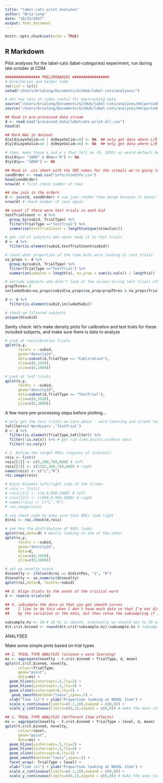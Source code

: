 ```yaml
---
title: "label-cats pilot analyses"
author: "Bria Long"
date: "10/25/2017"
output: html_document
---
```


```r
knitr::opts_chunk$set(echo = TRUE)
```

## R Markdown

Pilot analyses for the label-cats (label-categories) experiment, run during late october at CDM. 

```r
################ PRELIMINARIES #################
# Directories and helper code
rm(list = ls())
setwd("/Users/brialong/Documents/GitHub/label-cats/analyses/")

# Get two sets of codes useful for eyetracking data
source("/Users/brialong/Documents/GitHub/label-cats/analyses/HelperCode/useful.R")
source("/Users/brialong/Documents/GitHub/label-cats/analyses/HelperCode/et_helper_bll.R")

## Read in pre-processed data stream
d <- read.csv("processed_data/labelcats-pilot-all.csv")
head(d)

## Mark NAs in dataset
d$x[d$LeyeValid==0 | d$ReyeValid==0] <- NA  ## only get data where L/R eyes are valid
d$y[d$LeyeValid==0 | d$ReyeValid==0] <- NA  ## only get data where L/R eyes are valid

# then, make those x and y's that fell on (0, 1050) as weird default be treated as NA's.
d$x[d$y== "1080" & d$x=="0"] <- NA
d$y[d$y== "1080"] <- NA

## Read in .csv sheet with the SMI names for the stimuli we're going to be looking at
condOrder <- read.csv("info/stimInfo.csv")
head(condOrder)
nrow(d) # first check number of rows

## now join in the orders
d <- join(d, condOrder) # use join rather than merge because it doesn't sort
nrow(d) # check number of rows again

## count if there were test trials in each kid
testTrialCount <- d %>%
  group_by(subid, TrialType) %>%
  filter(TrialType =="TestTrial") %>%
  summarise(testTrialCount = length(unique(stimulus)))

# get rid of subjects who never made it to test trials
d <- d %>%
  filter(is.element(subid,testTrialCount$subid))

# count what proportion of the time kids were looking at test trials
na_props <- d %>%
  group_by(subid, TrialType) %>%
  filter(TrialType =="TestTrial") %>%
  summarize(samples = length(x), na_prop = sum(is.na(x)) / length(x)) 

# exclude subjects who didn't look at the screen during test trials >75% of the time
propThres=.9
includedSubs=na_props$subid[na_props$na_prop<propThres & na_props$TrialType=='TestTrial']

d <- d %>%
  filter(is.element(subid,includedSubs))

# check we filtered subjects
unique(d$subid)
```
Sanity check: let's make density plots for calibration and test trials for these included subjects,
and make sure there is data to analyze

```r
# Look at recalibration trials
qplot(x,y,
      facets = ~subid,
      geom="density2d",
      data=subset(d,TrialType == "Cabliration"),
      xlim=c(0,1920),
      ylim=c(0,1080))

# Look at test trials
qplot(x,y,
      facets = ~subid,
      geom="density2d",
      data=subset(d,TrialType == "TestTrial"),
      xlim=c(0,1920),
      ylim=c(0,1080))

```

A few more pre-processing steps before plotting...
```r
# only get the test trials we care about - word leanring and silent test trials
toFilter=c('WordLearn','TestTrial')
d <- d %>%
  filter(is.element(TrialType,toFilter)) %>%
  filter(!is.na(x)) %>% # get rid time points without data
  filter(!is.na(y)) 

# 2. Define the target ROIs (regions of interest)
rois <- list()
rois[[1]] <- c(0,200,768,600) # left
rois[[2]] <- c(1152,200,768,600) # right
names(rois) <- c("L","R")
roi.image(rois)

# #just blanket left/right side of the screen
# rois <- list()
# rois[[1]] <- c(0,0,960,1080) # left
# rois[[2]] <- c(960,0,960,1080) # right
# names(rois) <- c("L","R")
# roi.image(rois)

# use check code to make sure that ROIs look right
d$roi <- roi.check(d,rois) 

# see how the distribution of ROIs looks
qplot(roi,data=d) # mostly looking in one or the other
qplot(x,y,
      facets = ~subid,
      geom="density2d",
      data=d,
      xlim=c(0,1920),
      ylim=c(0,1080))

# set up novelty score
d$novelty <- ifelse(d$roi == d$distPos, "1", "0")
d$novelty <- as.numeric(d$novelty)
qplot(roi,data=d, facets=~subid)

## 3. Align trials to the onset of the critical word
d <- rezero.trials(d) 

## 4. subsample the data so that you get smooth curves
##    I like to do this when I don't have much data so that I'm not distracted 
##    by the variation in the data, but then relax the subsampling if I have more data.

subsample.hz <- 10 # 10 hz is decent, eventually we should set to 30 or 60 hz
d$t.crit.binned <- round(d$t.crit*subsample.hz)/subsample.hz # subsample step
```
################ ANALYSES #################
Make some simple plots based on trial types
```r

## 1. TRIAL TYPE ANALYSIS (silence v word learning)
ms <- aggregate(novelty ~ t.crit.binned + TrialType, d, mean)
qplot(t.crit.binned, novelty,
      colour=TrialType,
      geom="point",      
      data=ms) + 
  geom_hline(yintercept=.5,lty=2) + 
  geom_hline(yintercept=.5,lty=4) + 
  geom_vline(xintercept=0,lty=3) + 
   geom_smooth(method="loess",span=.5) +
  xlab("Time (s)") + ylab("Proportion looking at NOVEL Item") + 
  scale_x_continuous(limits=c(-1,10),expand = c(0,0)) + 
  scale_y_continuous(limits=c(0,1),expand = c(0,0)) # make the axes start at 0

## 1. TRIAL TYPE ANALYSIS (different item effects)
ms <- aggregate(novelty ~ t.crit.binned + TrialType + level, d, mean)
qplot(t.crit.binned, novelty,
      colour=level,
      geom="point",      
      data=ms) + 
  geom_hline(yintercept=.5,lty=2) + 
  geom_hline(yintercept=.5,lty=4) + 
  geom_vline(xintercept=0,lty=3) + 
  geom_smooth(method="loess",span=.5) +
  facet_wrap(~ TrialType + level) +
  xlab("Time (s)") + ylab("Proportion looking at NOVEL item") + 
  scale_x_continuous(limits=c(-1,10),expand = c(0,0)) + 
  scale_y_continuous(limits=c(0,1),expand = c(0,0)) # make the axes start at 0

```





